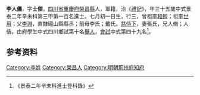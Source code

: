 {{明清人物信息框
| 姓名 = 李人儀
| 原名 =
| 圖片名稱= 
| 圖片大小 =
| 圖片說明 = 
| 最高職務 =
| 國家 = 大明 
| 爵位 =
| 籍貫 = [[四川省|四川省]][[重慶府|重慶府]][[榮昌縣|榮昌縣]]
| 族裔 = 
| 旗籍 = 
| 字號 = 
| 諡號 =
| 出生日期 = 七月初一日
| 出生地點 =
| 逝世日期 = 
| 逝世地點 =
| 墓葬 =
| 配偶 = 張氏
| 親屬 = 曾祖[[李和輕|李和輕]]，祖[[李世用|李世用]]，父[[李淵|李淵]]，前母李氏；戴氏
| 出身 =
* 景泰二年辛未科進士
| 經歷 =
| 著作 =  
*
*
*
}}
'''李人儀'''{{BD|1417年||？年||}}，字'''士傑'''，[[四川省|四川省]][[重慶府|重慶府]][[榮昌縣|榮昌縣]]人，軍籍，治《[[禮記|禮記]]》，年三十五歲中式景泰二年辛未科第三甲第一百名進士。七月初一日生，行三，曾祖[[李和輕|李和輕]]；祖[[李世用|李世用]]；父[[李淵|李淵]]，直隸碭山縣縣丞；前母李氏；戴氏。[[慈侍下|慈侍下]]，妻張氏，兄人脩；人佶。由府學生中式四川鄉試第十名[[舉人|舉人]]，[[會試|會試]]中式第四十九名<ref>《景泰二年辛未科進士登科錄》</ref>。

== 参考资料 ==
{{reflist}}

{{start box}}
{{s-off}}
{{s-before|[[張嵓|張嵓]]}}
{{s-title|明朝荊州府知府|天順年間}}
{{s-vacant|史籍失載|next=[[沃頖|沃頖]]}}
{{end box}}

{{景泰二年辛未科殿试金榜}}

{{Authority control}}

{{DEFAULTSORT:}}
[[Category:李姓|Category:李姓]]
[[Category:榮昌人|Category:榮昌人]]
[[Category:明朝荊州府知府|Category:明朝荊州府知府]]


{{明朝人物小作品}}